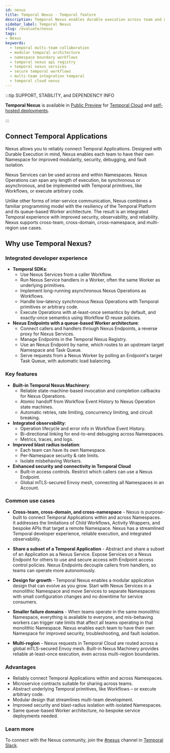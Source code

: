 ```yaml
---
id: nexus
title: Temporal Nexus - Temporal feature
description: Temporal Nexus enables durable execution across team and namespace boundaries and promotes a modular architecture that enables each team to have its own namespace for improved security, troubleshooting, and blast radius isolation.
sidebar_label: Temporal Nexus
slug: /evaluate/nexus
tags:
- Nexus
keywords:
  - temporal multi-team collaboration
  - modular temporal architecture
  - namespace boundary workflows
  - temporal nexus api registry
  - temporal nexus services
  - secure temporal workflows
  - multi-team integration temporal
  - temporal cloud nexus
---
```



:::tip SUPPORT, STABILITY, and DEPENDENCY INFO

**Temporal Nexus** is available in [Public Preview](/evaluate/development-production-features/release-stages#public-preview) for [Temporal Cloud](/cloud/nexus) and [self-hosted deployments](/production-deployment/self-hosted-guide/enable-nexus).

:::

## Connect Temporal Applications

Nexus allows you to reliably connect Temporal Applications.
Designed with Durable Execution in mind, Nexus enables each team to have their own Namespace for improved modularity, security, debugging, and fault isolation.

Nexus Services can be used across and within Namespaces.
Nexus Operations can span any length of execution, be synchronous or asynchronous, and be implemented with Temporal primitives, like Workflows, or execute arbitrary code.

Unlike other forms of inter-service communication, Nexus combines a familiar programming model with the resiliency of the Temporal Platform and its queue-based Worker architecture.
The result is an integrated Temporal experience with improved security, observability, and reliability.
Nexus supports cross-team, cross-domain, cross-namespace, and multi-region use cases.

## Why use Temporal Nexus?

### Integrated developer experience

- **Temporal SDKs**:
  - Use Nexus Services from a caller Workflow.
  - Run Nexus Service handlers in a Worker, often the same Worker as underlying primitives.
  - Implement long-running asynchronous Nexus Operations as Workflows.
  - Handle low-latency synchronous Nexus Operations with Temporal primitives or arbitrary code.
  - Execute Operations with at-least-once semantics by default, and exactly-once semantics using Workflow ID reuse policies.
- **Nexus Endpoints with a queue-based Worker architecture**:
  - Connect callers and handlers through Nexus Endpoints, a reverse proxy for Nexus Services.
  - Manage Endpoints in the Temporal Nexus Registry.
  - Use an Nexus Endpoint by name, which routes to an upstream target Namespace and Task Queue.
  - Serve requests from a Nexus Worker by polling an Endpoint's target Task Queue, with automatic load balancing.

### Key features

- **Built-in Temporal Nexus Machinery**:
  - Reliable state-machine-based invocation and completion callbacks for Nexus Operations.
  - Atomic handoff from Workflow Event History to Nexus Operation state machines.
  - Automatic retries, rate limiting, concurrency limiting, and circuit breaking.
- **Integrated observability**:
  - Operation lifecycle and error info in Workflow Event History.
  - Bi-directional linking for end-to-end debugging across Namespaces.
  - Metrics, traces, and logs.
- **Improved blast radius isolation**:
  - Each team can have its own Namespace.
  - Per-Namespace security & rate limits.
  - Isolate misbehaving Workers.
- **Enhanced security and connectivity in Temporal Cloud**
  - Built-in access controls. Restrict which callers can use a Nexus Endpoint.
  - Global mTLS-secured Envoy mesh, connecting all Namespaces in an Account.

### Common use cases

- **Cross-team, cross-domain, and cross-namespace** \-
Nexus is purpose-built to connect Temporal Applications within and across Namespaces.
It addresses the limitations of Child Workflows, Activity Wrappers, and bespoke APIs that target a remote Namespace.
Nexus has a streamlined Temporal developer experience, reliable execution, and integrated observability.

- **Share a subset of a Temporal Application** \-
Abstract and share a subset of an Application as a Nexus Service.
Expose Services on a Nexus Endpoint for others to use and secure access with Endpoint access control policies.
Nexus Endpoints decouple callers from handlers, so teams can operate more autonomously.

- **Design for growth** \-
Temporal Nexus enables a modular application design that can evolve as you grow.
Start with Nexus Services in a monolithic Namespace and move Services to separate Namespaces with small configuration changes and no downtime for service consumers.

- **Smaller failure domains** \- When teams operate in the same monolithic Namespace, everything is available to everyone, and mis-behaving workers can trigger rate limits that affect all teams operating in that monolithic Namespace.
  Nexus enables each team to have their own Namespace for improved security, troubleshooting, and fault isolation.

- **Multi-region** \-
Nexus requests in Temporal Cloud are routed across a global mTLS-secured Envoy mesh.
Built-in Nexus Machinery provides reliable at-least-once execution, even across multi-region boundaries.

### Advantages

- Reliably connect Temporal Applications within and across Namespaces.
- Microservice contracts suitable for sharing across teams.
- Abstract underlying Temporal primitives, like Workflows – or execute arbitrary code.
- Modular design that streamlines multi-team development.
- Improved security and blast-radius isolation with isolated Namespaces.
- Same queue-based Worker architecture, no bespoke service deployments needed.

### Learn more

 To connect with the Nexus community, join the [#nexus](https://temporalio.slack.com/archives/C07LQN0JK9B) channel in [Temporal Slack](https://t.mp/slack).

<RelatedReadContainer>
  <RelatedReadItem path="https://youtu.be/qqc2vsv1mrU?feature=shared&t=2082" text="Nexus keynote & demo - Replay video" archetype="replay-talk" />
  <RelatedReadItem path="https://www.youtube.com/watch?v=izR9dQ_eIe4" text="Nexus deep dive - Replay video" archetype="replay-talk" />
  <RelatedReadItem path="/cloud/nexus" text="Production deployment in Temporal Cloud" archetype="feature-guide" />
  <RelatedReadItem path="/production-deployment/self-hosted-guide/enable-nexus" text="Self-hosted configuration to enable Nexus" archetype="feature-guide" />
  <RelatedReadItem path="/develop/go/nexus" text="Go SDK - Nexus quick start and code sample" archetype="feature-guide" />
  <RelatedReadItem path="/develop/java/nexus" text="Java SDK - Nexus quick start and code sample" archetype="feature-guide" />
  <RelatedReadItem path="/nexus" text="Nexus" archetype="encyclopedia" />
</RelatedReadContainer>
